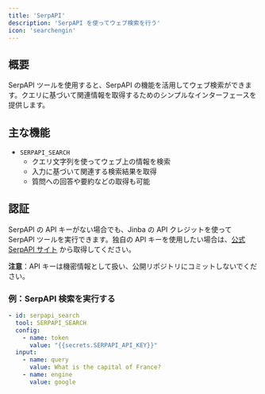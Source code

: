 ```yaml
---
title: 'SerpAPI'
description: 'SerpAPI を使ってウェブ検索を行う'
icon: 'searchengin'
---
```


## 概要
SerpAPI ツールを使用すると、SerpAPI の機能を活用してウェブ検索ができます。クエリに基づいて関連情報を取得するためのシンプルなインターフェースを提供します。

## 主な機能
- `SERPAPI_SEARCH`
  - クエリ文字列を使ってウェブ上の情報を検索
  - 入力に基づいて関連する検索結果を取得
  - 質問への回答や要約などの取得も可能

## 認証

SerpAPI の API キーがない場合でも、Jinba の API クレジットを使って SerpAPI ツールを実行できます。独自の API キーを使用したい場合は、[公式 SerpAPI サイト](https://serpapi.com/) から取得してください。

**注意**：API キーは機密情報として扱い、公開リポジトリにコミットしないでください。

### 例：SerpAPI 検索を実行する
```yaml
- id: serpapi_search
  tool: SERPAPI_SEARCH
  config:
    - name: token
      value: "{{secrets.SERPAPI_API_KEY}}"
  input:
    - name: query
      value: What is the capital of France?
    - name: engine
      value: google
```
